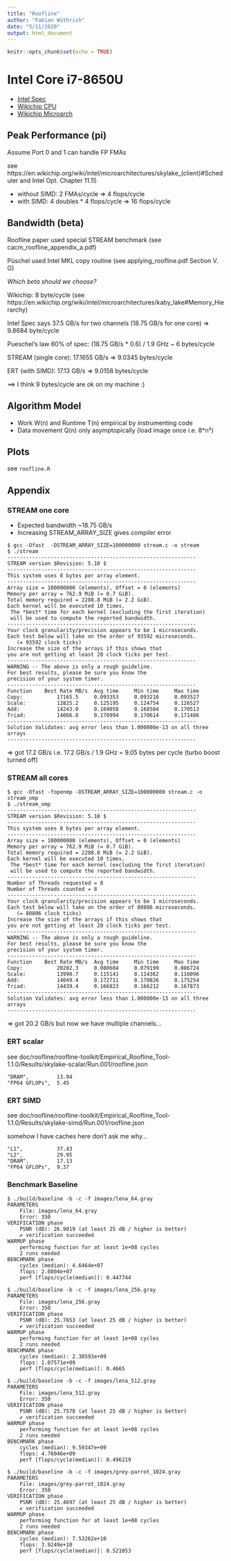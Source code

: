 ```yaml
---
title: "Roofline"
author: "Fabian Wüthrich"
date: "5/11/2020"
output: html_document
---
```


```r
knitr::opts_chunk$set(echo = TRUE)
```

# Intel Core i7-8650U

- [Intel Spec](https://ark.intel.com/content/www/us/en/ark/products/124968/intel-core-i7-8650u-processor-8m-cache-up-to-4-20-ghz.html)
- [Wikichip CPU](https://en.wikichip.org/wiki/intel/core_i7/i7-8650u)
- [Wikichip Microarch](https://en.wikichip.org/wiki/intel/microarchitectures/kaby_lake)

## Peak Performance (pi)

Assume Port 0 and 1 can handle FP FMAs

see https://en.wikichip.org/wiki/intel/microarchitectures/skylake_(client)#Scheduler and Intel Opt. Chapter 11.15

- without SIMD:   2 FMAs/cycle => 4 flops/cycle
- with SIMD:      4 doubles * 4 flops/cycle => 16 flops/cycle

## Bandwidth (beta)

Roofline paper used special STREAM benchmark (see cacm_roofline_appendix_a.pdf)

Püschel used Intel MKL copy routine (see applying_roofline.pdf Section V. G)

_Which beta should we choose?_

Wikichip: 8 byte/cycle (see https://en.wikichip.org/wiki/intel/microarchitectures/kaby_lake#Memory_Hierarchy)

Intel Spec says 37.5 GB/s for two channels (18.75 GB/s for one core) => 9.8684 byte/cycle

Pueschel's law 60% of spec: (18.75 GB/s * 0.6) / 1.9 GHz ~ 6 bytes/cycle

STREAM (single core): 17.1655 GB/s => 9.0345 bytes/cycle

ERT (with SIMD): 17.13 GB/s => 9.0158 bytes/cycle

==> I think 9 bytes/cycle are ok on my machine :)

## Algorithm Model

- Work W(n) and Runtime T(n) empirical by instrumenting code
- Data movement Q(n) only asymptopically (load image once i.e. 8*n²)

## Plots

see `roofline.R`

## Appendix

### STREAM one core

- Expected bandwidth ~18.75 GB/s
- Increasing STREAM_ARRAY_SIZE gives compiler error

```
$ gcc -Ofast  -DSTREAM_ARRAY_SIZE=100000000 stream.c -o stream
$ ./stream 
-------------------------------------------------------------
STREAM version $Revision: 5.10 $
-------------------------------------------------------------
This system uses 8 bytes per array element.
-------------------------------------------------------------
Array size = 100000000 (elements), Offset = 0 (elements)
Memory per array = 762.9 MiB (= 0.7 GiB).
Total memory required = 2288.8 MiB (= 2.2 GiB).
Each kernel will be executed 10 times.
 The *best* time for each kernel (excluding the first iteration)
 will be used to compute the reported bandwidth.
-------------------------------------------------------------
Your clock granularity/precision appears to be 1 microseconds.
Each test below will take on the order of 93592 microseconds.
   (= 93592 clock ticks)
Increase the size of the arrays if this shows that
you are not getting at least 20 clock ticks per test.
-------------------------------------------------------------
WARNING -- The above is only a rough guideline.
For best results, please be sure you know the
precision of your system timer.
-------------------------------------------------------------
Function    Best Rate MB/s  Avg time     Min time     Max time
Copy:           17165.5     0.093353     0.093210     0.093527
Scale:          12825.2     0.125195     0.124754     0.126527
Add:            14243.0     0.169058     0.168504     0.170513
Triad:          14066.8     0.170994     0.170614     0.171486
-------------------------------------------------------------
Solution Validates: avg error less than 1.000000e-13 on all three arrays
-------------------------------------------------------------
```

=> got 17.2 GB/s i.e. 17.2 GB/s / 1.9 GHz = 9.05 bytes per cycle (turbo boost turned off)

### STREAM all cores

```
$ gcc -Ofast -fopenmp -DSTREAM_ARRAY_SIZE=100000000 stream.c -o stream_omp
$ ./stream_omp 
-------------------------------------------------------------
STREAM version $Revision: 5.10 $
-------------------------------------------------------------
This system uses 8 bytes per array element.
-------------------------------------------------------------
Array size = 100000000 (elements), Offset = 0 (elements)
Memory per array = 762.9 MiB (= 0.7 GiB).
Total memory required = 2288.8 MiB (= 2.2 GiB).
Each kernel will be executed 10 times.
 The *best* time for each kernel (excluding the first iteration)
 will be used to compute the reported bandwidth.
-------------------------------------------------------------
Number of Threads requested = 8
Number of Threads counted = 8
-------------------------------------------------------------
Your clock granularity/precision appears to be 1 microseconds.
Each test below will take on the order of 80806 microseconds.
   (= 80806 clock ticks)
Increase the size of the arrays if this shows that
you are not getting at least 20 clock ticks per test.
-------------------------------------------------------------
WARNING -- The above is only a rough guideline.
For best results, please be sure you know the
precision of your system timer.
-------------------------------------------------------------
Function    Best Rate MB/s  Avg time     Min time     Max time
Copy:           20202.3     0.080604     0.079199     0.086724
Scale:          13990.7     0.115141     0.114362     0.116096
Add:            14049.4     0.172711     0.170826     0.175254
Triad:          14439.4     0.166823     0.166212     0.167873
-------------------------------------------------------------
Solution Validates: avg error less than 1.000000e-13 on all three arrays
-------------------------------------------------------------
```

=> got 20.2 GB/s but now we have multiple channels...

### ERT scalar

see doc/roofline/roofline-toolkit/Empirical_Roofline_Tool-1.1.0/Results/skylake-scalar/Run.001/roofline.json

```
"DRAM",         13.94
"FP64 GFLOPs",  5.45
```

### ERT SIMD

see doc/roofline/roofline-toolkit/Empirical_Roofline_Tool-1.1.0/Results/skylake-simd/Run.001/roofline.json

somehow I have caches here don't ask me why...

```
"L1",           37.43             
"L2",           29.95
"DRAM",         17.13
"FP64 GFLOPs",  9.37
```

### Benchmark Baseline

```
$ ./build/baseline -b -c -f images/lena_64.gray 
PARAMETERS
	File: images/lena_64.gray
	Error: 350
VERIFICATION phase
	PSNR (dB): 26.9019 (at least 25 dB / higher is better)
	✔ verification succeeded
WARMUP phase
	performing function for at least 1e+08 cycles
	2 runs needed
BENCHMARK phase
	cycles (median): 4.6464e+07
	flops: 2.0804e+07
	perf [flops/cycle(median)]: 0.447744

$ ./build/baseline -b -c -f images/lena_256.gray 
PARAMETERS
	File: images/lena_256.gray
	Error: 350
VERIFICATION phase
	PSNR (dB): 25.7653 (at least 25 dB / higher is better)
	✔ verification succeeded
WARMUP phase
	performing function for at least 1e+08 cycles
	2 runs needed
BENCHMARK phase
	cycles (median): 2.30593e+09
	flops: 1.07571e+09
	perf [flops/cycle(median)]: 0.4665

$ ./build/baseline -b -c -f images/lena_512.gray 
PARAMETERS
	File: images/lena_512.gray
	Error: 350
VERIFICATION phase
	PSNR (dB): 25.7578 (at least 25 dB / higher is better)
	✔ verification succeeded
WARMUP phase
	performing function for at least 1e+08 cycles
	2 runs needed
BENCHMARK phase
	cycles (median): 9.59347e+09
	flops: 4.76046e+09
	perf [flops/cycle(median)]: 0.496219

$ ./build/baseline -b -c -f images/grey-parrot_1024.gray 
PARAMETERS
	File: images/grey-parrot_1024.gray
	Error: 350
VERIFICATION phase
	PSNR (dB): 25.4697 (at least 25 dB / higher is better)
	✔ verification succeeded
WARMUP phase
	performing function for at least 1e+08 cycles
	2 runs needed
BENCHMARK phase
	cycles (median): 7.53262e+10
	flops: 3.9249e+10
	perf [flops/cycle(median)]: 0.521053
```
